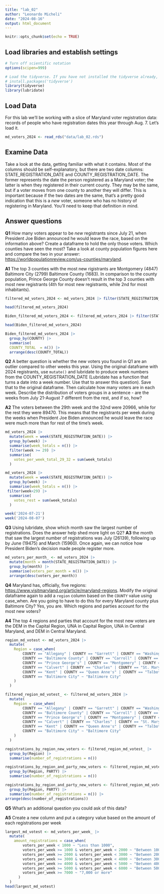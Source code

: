 ```yaml
---
title: "lab_02"
author: "Leonardo Micheli"
date: "2024-08-16"
output: html_document
---
```


```r
knitr::opts_chunk$set(echo = TRUE)
```

## Load libraries and establish settings

```r
# Turn off scientific notation
options(scipen=999)

# Load the tidyverse. If you have not installed the tidyverse already, remove the # from the next line and run it first.  
# install.packages('tidyverse')
library(tidyverse)
library(lubridate)
```

## Load Data

For this lab we'll be working with a slice of Maryland voter registration data: records of people who have registration dates this year through Aug. 7. Let's load it.

```r
md_voters_2024 <- read_rds("data/lab_02.rds")
```

## Examine Data

Take a look at the data, getting familiar with what it contains. Most of the columns should be self-explanatory, but there are two date columns: STATE_REGISTRATION_DATE and COUNTY_REGISTRATION_DATE. The former represents the date the person registered as a Maryland voter; the latter is when they registered in their current county. They may be the same, but if a voter moves from one county to another they will differ. This is important because if the two dates are the same, that's a pretty good indication that this is a *new* voter, someone who has no history of registering in Maryland. You'll need to keep that definition in mind.

## Answer questions

**Q1** How many voters appear to be *new* registrants since July 21, when President Joe Biden announced he would leave the race, based on the information above? Create a dataframe to hold the only those voters. Which counties have seen the most? Take a look at county population figures here and compare the two in your answer: <https://worldpopulationreview.com/us-counties/maryland>.

**A1** The top 3 counties with the most new rigistrants are Montgomery (4847) Baltimore City (2799) Baltimore County (1683). In comparison to the county population, Prince George County doesn't result in the top 3 counties with most new registrants (4th for most new registrants, while 2nd for most inhabitants).

```r
filtered_md_voters_2024 <- md_voters_2024 |> filter(STATE_REGISTRATION_DATE == COUNTY_REGISTRATION_DATE)

head(filtered_md_voters_2024)
```

```r

Biden_filtered_md_voters_2024 <- filtered_md_voters_2024 |> filter(STATE_REGISTRATION_DATE > as_date("2024-07-21"))

head(Biden_filtered_md_voters_2024)

```

```r
Biden_filtered_md_voters_2024 |> 
  group_by(COUNTY) |>
  summarise(
  COUNTY_TOTAL  = n()) |>
  arrange(desc(COUNTY_TOTAL))
```



**Q2** A better question is whether the new voters you found in Q1 are an outlier compared to other weeks this year. Using the original dataframe with 2024 registrants, use `mutate()` and lubridate to produce week numbers from the COUNTY_REGISTRATION_DATE (Lubridate has a function that turns a date into a week number. Use that to answer this question). Save that to the original dataframe. Then calculate how many voters are in each week. Describe the distribution of voters groups in a sentence - are the weeks from July 21-August 7 different from the rest, and if so, how?

**A2** The voters between the 29th week and the 32nd were 20966, while for the rest they were 89470. This means that the registrants per week during the weeks when President Joe Biden announced he would leave the race were much more than for rest of the time's week. 

```r
md_voters_2024 |>
  mutate(week = week(STATE_REGISTRATION_DATE)) |>
  group_by(week) |>
  summarise(week_totals = n()) |>
  filter(week >= 29) |>
  summarise(
    votes_per_week_total_29_32 = sum(week_totals)
  ) 

md_voters_2024 |>
  mutate(week = week(STATE_REGISTRATION_DATE)) |>
  group_by(week) |>
  summarise(week_totals = n()) |>
 filter(week<29) |>
  summarise(
    votes_rest = sum(week_totals)   
  )

```

```r
week('2024-07-21')
week('2024-08-07')
```


**Q3** Using lubridate, show which month saw the largest number of registrations. Does the answer help shed more light on Q2? 
**A3** the month that saw the largest number of registrations was July (26139), following up by June (19475) and March (15960). Once again, we can notice how President Biden's decision made people register more. 

```r
md_voters_per_month_ <- md_voters_2024 |>
  mutate(month = month(STATE_REGISTRATION_DATE)) |>
  group_by(month) |>
  summarise(voters_per_month = n()) |>
  arrange(desc(voters_per_month))

```



**Q4** Maryland has, officially, five regions: <https://www.visitmaryland.org/article/maryland-regions>. Modify the original dataframe again to add a `region` column based on the `COUNTY` value using case_when. Are you going to have to do this for every Maryland county plus Baltimore City? Yes, you are. Which regions and parties account for the most new voters?

**A4** The top 4 regions and parties that account for the most new voters are the DEM in the Capital Region, UNA in Capital Region, UNA in Central Maryland, and DEM in Central Maryland.  

```r

region_md_votest <- md_voters_2024 |>
  mutate(
    Region = case_when(
        COUNTY == "Allegany" | COUNTY == "Garrett" | COUNTY == "Washington" ~ "Western Maryland",
        COUNTY == "Baltimore County" | COUNTY == "Carroll" | COUNTY == "Harford" | COUNTY == "Howard" | COUNTY == "Anne Arundel" ~ "Central Maryland",
        COUNTY == "Prince George's" | COUNTY == "Montgomery" | COUNTY == "Frederick" ~ "Capital Region",
        COUNTY == "Calvert" | COUNTY == "Charles" | COUNTY == "St. Mary's" ~ "Southern Maryland",
        COUNTY == "Kent" | COUNTY == "Queen Anne's" | COUNTY == "Talbot" | COUNTY == "Caroline" | COUNTY == "Dorchester" | COUNTY == "Wicomico" | COUNTY == "Somerset" | COUNTY == "Worcester" | COUNTY == "Cecil" ~ "Eastern Shore",
        COUNTY == "Baltimore City" ~ "Baltimore City"
    )
  )


```

```r
filtered_region_md_votest_ <- filtered_md_voters_2024 |>
  mutate(
    Region = case_when(
        COUNTY == "Allegany" | COUNTY == "Garrett" | COUNTY == "Washington" ~ "Western Maryland",
        COUNTY == "Baltimore County" | COUNTY == "Carroll" | COUNTY == "Harford" | COUNTY == "Howard" | COUNTY == "Anne Arundel" ~ "Central Maryland",
        COUNTY == "Prince George's" | COUNTY == "Montgomery" | COUNTY == "Frederick" ~ "Capital Region",
        COUNTY == "Calvert" | COUNTY == "Charles" | COUNTY == "St. Mary's" ~ "Southern Maryland",
        COUNTY == "Kent" | COUNTY == "Queen Anne's" | COUNTY == "Talbot" | COUNTY == "Caroline" | COUNTY == "Dorchester" | COUNTY == "Wicomico" | COUNTY == "Somerset" | COUNTY == "Worcester" | COUNTY == "Cecil" ~ "Eastern Shore",
        COUNTY == "Baltimore City" ~ "Baltimore City"
    )
  )
```


```r
registrations_by_region_new_voters <- filtered_region_md_votest_ |>
  group_by(Region) |>
  summarise(number_of_registrations = n())

```

```r
registrations_by_region_and_party_new_voters <- filtered_region_md_votest_ |>
  group_by(Region, PARTY) |>
  summarise(number_of_registrations = n())
```

```r
registrations_by_region_and_party_new_voters <- filtered_region_md_votest_ |>
  group_by(Region, PARTY) |>
  summarise(number_of_registrations = n()) |>
arrange(desc(number_of_registrations))
```


**Q5** What's an additional question you could ask of this data?

**A5** Create a new column and put a category value based on the amount of each registrations per week

```r
largest_md_votest <- md_voters_per_week_ |>
  mutate(
    amount_registrations = case_when(
        voters_per_week < 1000 ~ "Less than 1000",
        voters_per_week >= 1000 & voters_per_week < 2000 ~ "Between 1000 and 1999",
        voters_per_week >= 2000 & voters_per_week < 3000 ~ "Between 2000 and 2999",
        voters_per_week >= 3000 & voters_per_week < 4000 ~ "Between 3000 and 3999",
        voters_per_week >= 4000 & voters_per_week < 5000 ~ "Between 4000 and 4999",
        voters_per_week >= 5000 & voters_per_week < 6000 ~ "Between 5000 and 5999",
        voters_per_week >= 7000 ~ "7,000 or more"
      )
  )
head(largest_md_votest)
```

